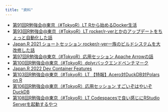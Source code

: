 ```yaml
---
title: "資料"
---
```


- [第91回R勉強会@東京（#TokyoR）LT Rから始めるDocker生活](./tokyor_91lt/docker.html)
- [第93回R勉強会@東京（#TokyoR）LT rocker/r-verとかのアップデートをちょっと自動化した話](./tokyor_93lt/rocker.html)
- [Japan.R 2021 ショートセッション rocker/r-ver一族のビルドシステムを大改修した話](./japanr2021lt/rocker.html)
- [第97回R勉強会@東京（#TokyoR）応用セッション Apache Arrowの話](./tokyor_97/index.html)
- [第100回R勉強会@東京（#TokyoR）dplyrバックエンドベンチマーク](./tokyor_100/index.html)
- [Japan.R 2022 Dev Container Features](./japanr2022lt/index.html)
- [第103回R勉強会@東京（#TokyoR）LT 【特報】Acero対DuckDB対Polars on R](./tokyor_103lt/index.html)
- [第106回R勉強会@東京（#TokyoR）応用セッション すごいぞはやいぞDuckDB](./tokyor_106/index.html)
- [第108回R勉強会@東京（#TokyoR）LT Codespacesで良い感じにRStudio Serverを起動するやつ](./tokyor_108lt/index.html)
